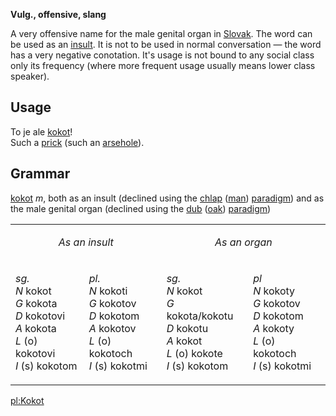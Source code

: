 '''Vulg., offensive, slang'''

A very offensive name for the male genital organ in [[Slovak]]. The word can be used as an [[insult]]. It is not to be used in normal conversation — the word has a very negative conotation. It's usage is not bound to any social class only its frequency (where more frequent usage usually means lower class speaker).

== Usage ==

To je ale [[kokot]]!<br>Such a [[prick]] (such an [[arsehole]]).

== Grammar ==

[[kokot]] ''m'', both as an insult (declined using the [[chlap]] ([[man]]) [[paradigm]]) and as the male genital organ (declined using the [[dub]] ([[oak]]) [[paradigm]])

<table cellspacing=2 cellpadding=8>
<tr><td colspan=2 align=center>''As an insult''</td><td colspan=2 align=center>''As an organ''</td></tr>
<tr><td>''sg.''<br>
''N'' kokot<br>
''G'' kokota<br>
''D'' kokotovi<br>
''A'' kokota<br>
''L'' (o) kokotovi<br>
''I'' (s) kokotom</td>
<td>''pl.''<br>
''N'' kokoti<br>
''G'' kokotov<br>
''D'' kokotom<br>
''A'' kokotov<br>
''L'' (o) kokotoch<br>
''I'' (s) kokotmi</td>
<td>''sg.''<br>
''N'' kokot<br>
''G'' kokota/kokotu<br>
''D'' kokotu<br>
''A'' kokot<br>
''L'' (o) kokote<br>
''I'' (s) kokotom</td>
<td>''pl''<br>
''N'' kokoty<br>
''G'' kokotov<br>
''D'' kokotom<br>
''A'' kokoty<br>
''L'' (o) kokotoch<br>
''I'' (s) kokotmi</td>
</tr>
</table>

[[pl:Kokot]]